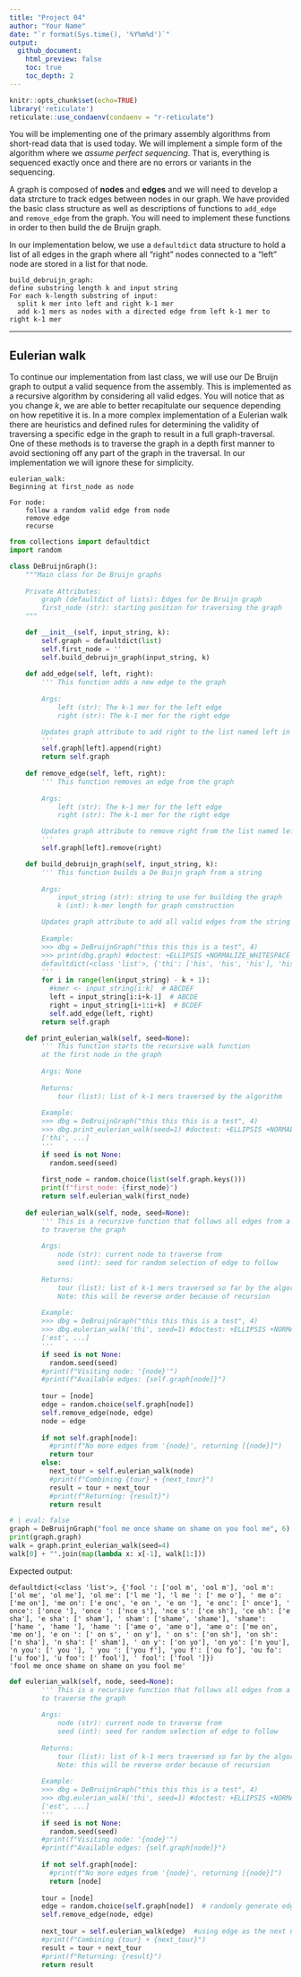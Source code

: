 ```yaml
---
title: "Project 04"
author: "Your Name"
date: "`r format(Sys.time(), '%Y%m%d')`"
output:
  github_document:
    html_preview: false
    toc: true
    toc_depth: 2
---
```


```r
knitr::opts_chunk$set(echo=TRUE)
library('reticulate')
reticulate::use_condaenv(condaenv = "r-reticulate")
```

You will be implementing one of the primary assembly algorithms from short-read data that is used today. We will implement a simple form of the algorithm where we _assume perfect sequencing_. That is, everything is sequenced exactly once and there are no errors or variants in the sequencing. 

A graph is composed of **nodes** and **edges** and we will need to develop a data strcture to track edges between nodes in our graph. We have provided the basic class structure as well as descriptions of functions to `add_edge` and `remove_edge` from the graph. You will need to implement these functions in order to then build the de Bruijn graph. 

In our implementation below, we use a `defaultdict` data structure to hold a list of all edges in the graph where all "right" nodes connected to a "left" node are stored in a list for that node.

```
build_debruijn_graph:
define substring length k and input string
For each k-length substring of input:
  split k mer into left and right k-1 mer
  add k-1 mers as nodes with a directed edge from left k-1 mer to right k-1 mer
```

---
## Eulerian walk

To continue our implementation from last class, we will use our De Bruijn graph to output a valid sequence from the assembly. This is implemented as a recursive algorithm by considering all valid edges. You will notice that as you change $k$, we are able to better recapitulate our sequence depending on how repetitive it is. In a more complex implementation of a Eulerian walk there are heuristics and defined rules for determining the validity of traversing a specific edge in the graph to result in a full graph-traversal. One of these methods is to traverse the graph in a depth first manner to avoid sectioning off any part of the graph in the traversal. In our implementation we will ignore these for simplicity.

```
eulerian_walk:
Beginning at first_node as node

For node:
    follow a random valid edge from node
    remove edge
    recurse
```

```python
from collections import defaultdict
import random

class DeBruijnGraph():
    """Main class for De Bruijn graphs
    
    Private Attributes:
        graph (defaultdict of lists): Edges for De Bruijn graph
        first_node (str): starting position for traversing the graph
    """

    def __init__(self, input_string, k):
        self.graph = defaultdict(list)
        self.first_node = ''
        self.build_debruijn_graph(input_string, k)
        
    def add_edge(self, left, right):
        ''' This function adds a new edge to the graph
        
        Args:
            left (str): The k-1 mer for the left edge
            right (str): The k-1 mer for the right edge

        Updates graph attribute to add right to the list named left in defaultdict   
        '''
        self.graph[left].append(right)
        return self.graph
        
    def remove_edge(self, left, right):
        ''' This function removes an edge from the graph
        
        Args:
            left (str): The k-1 mer for the left edge
            right (str): The k-1 mer for the right edge

        Updates graph attribute to remove right from the list named left in defaultdict
        '''
        self.graph[left].remove(right)

    def build_debruijn_graph(self, input_string, k):
        ''' This function builds a De Buijn graph from a string
        
        Args:
            input_string (str): string to use for building the graph
            k (int): k-mer length for graph construction

        Updates graph attribute to add all valid edges from the string
        
        Example:
        >>> dbg = DeBruijnGraph("this this this is a test", 4)
        >>> print(dbg.graph) #doctest: +ELLIPSIS +NORMALIZE_WHITESPACE
        defaultdict(<class 'list'>, {'thi': ['his', 'his', 'his'], 'his': ['is ', 'is ', 'is '], ...)
        '''
        for i in range(len(input_string) - k + 1):
          #kmer <- input_string[i:k]  # ABCDEF
          left = input_string[i:i+k-1]  # ABCDE
          right = input_string[i+1:i+k]  # BCDEF
          self.add_edge(left, right)
        return self.graph

    def print_eulerian_walk(self, seed=None):
        ''' This function starts the recursive walk function
        at the first node in the graph
        
        Args: None
        
        Returns:
            tour (list): list of k-1 mers traversed by the algorithm
        
        Example:
        >>> dbg = DeBruijnGraph("this this this is a test", 4)
        >>> dbg.print_eulerian_walk(seed=1) #doctest: +ELLIPSIS +NORMALIZE_WHITESPACE
        ['thi', ...]
        '''
        if seed is not None:
          random.seed(seed)
        
        first_node = random.choice(list(self.graph.keys()))
        print(f"first_node: {first_node}")
        return self.eulerian_walk(first_node)
        
    def eulerian_walk(self, node, seed=None):
        ''' This is a recursive function that follows all edges from a node
        to traverse the graph
        
        Args: 
            node (str): current node to traverse from
            seed (int): seed for random selection of edge to follow
        
        Returns:
            tour (list): list of k-1 mers traversed so far by the algorithm
            Note: this will be reverse order because of recursion
            
        Example:
        >>> dbg = DeBruijnGraph("this this this is a test", 4)
        >>> dbg.eulerian_walk('thi', seed=1) #doctest: +ELLIPSIS +NORMALIZE_WHITESPACE
        ['est', ...]
        '''
        if seed is not None:
          random.seed(seed)
        #print(f"Visiting node: '{node}'")
        #print(f"Available edges: {self.graph[node]}")
          
        tour = [node]
        edge = random.choice(self.graph[node])
        self.remove_edge(node, edge)
        node = edge
        
        if not self.graph[node]:
          #print(f"No more edges from '{node}', returning [{node}]")
          return tour
        else:
          next_tour = self.eulerian_walk(node)
          #print(f"Combining {tour} + {next_tour}")
          result = tour + next_tour
          #print(f"Returning: {result}")
          return result
```

```python
# | eval: false
graph = DeBruijnGraph("fool me once shame on shame on you fool me", 6)
print(graph.graph)
walk = graph.print_eulerian_walk(seed=4)
walk[0] + "".join(map(lambda x: x[-1], walk[1:]))
```

Expected output:
```python-traceback
defaultdict(<class 'list'>, {'fool ': ['ool m', 'ool m'], 'ool m': ['ol me', 'ol me'], 'ol me': ['l me '], 'l me ': [' me o'], ' me o': ['me on'], 'me on': ['e onc', 'e on ', 'e on '], 'e onc': [' once'], ' once': ['once '], 'once ': ['nce s'], 'nce s': ['ce sh'], 'ce sh': ['e sha'], 'e sha': [' sham'], ' sham': ['shame', 'shame'], 'shame': ['hame ', 'hame '], 'hame ': ['ame o', 'ame o'], 'ame o': ['me on', 'me on'], 'e on ': [' on s', ' on y'], ' on s': ['on sh'], 'on sh': ['n sha'], 'n sha': [' sham'], ' on y': ['on yo'], 'on yo': ['n you'], 'n you': [' you '], ' you ': ['you f'], 'you f': ['ou fo'], 'ou fo': ['u foo'], 'u foo': [' fool'], ' fool': ['fool ']})
'fool me once shame on shame on you fool me'
```
```python
def eulerian_walk(self, node, seed=None):
        ''' This is a recursive function that follows all edges from a node
        to traverse the graph
        
        Args: 
            node (str): current node to traverse from
            seed (int): seed for random selection of edge to follow
        
        Returns:
            tour (list): list of k-1 mers traversed so far by the algorithm
            Note: this will be reverse order because of recursion
            
        Example:
        >>> dbg = DeBruijnGraph("this this this is a test", 4)
        >>> dbg.eulerian_walk('thi', seed=1) #doctest: +ELLIPSIS +NORMALIZE_WHITESPACE
        ['est', ...]
        '''
        if seed is not None:
          random.seed(seed)
        #print(f"Visiting node: '{node}'")
        #print(f"Available edges: {self.graph[node]}")
          
        if not self.graph[node]:
          #print(f"No more edges from '{node}', returning [{node}]")
          return [node]
        
        tour = [node]
        edge = random.choice(self.graph[node])  # randomly generate edge from node
        self.remove_edge(node, edge)
        
        next_tour = self.eulerian_walk(edge)  #using edge as the next node
        #print(f"Combining {tour} + {next_tour}")
        result = tour + next_tour
        #print(f"Returning: {result}")
        return result
```

